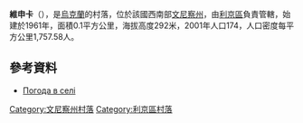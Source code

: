 {{coord|49|21|3|N|28|9|41|E|scale:30000|display=title}}

'''維申卡'''（{{lang-uk|Вишенька}}），是[[烏克蘭|烏克蘭]]的村落，位於該國西南部[[文尼察州|文尼察州]]，由[[利京區|利京區]]負責管轄，始建於1961年，面積0.1平方公里，海拔高度292米，2001年人口174，人口密度每平方公里1,757.58人。

==參考資料==
* [http://weather.in.ua/ua/vinnickaja/3740 Погода в селі ]

[[Category:文尼察州村落|Category:文尼察州村落]]
[[Category:利京區村落|Category:利京區村落]]


{{Vinnytsia-geo-stub}}